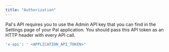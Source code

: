 ```yaml
---
title: "Authorization"
---
```


Pal's API requires you to use the Admin API key that you can find in the Settings page of your Pal application. You should pass this API token as an HTTP header with every API call.

```bash
'x-api': ' <APPLICATION_API_TOKEN>'
```
